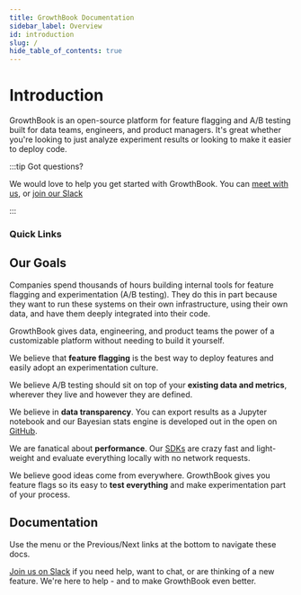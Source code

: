 ```yaml
---
title: GrowthBook Documentation
sidebar_label: Overview
id: introduction
slug: /
hide_table_of_contents: true
---
```



# Introduction

GrowthBook is an open-source platform for feature flagging and A/B testing built for data teams, engineers, and product managers.
It's great whether you're looking to just analyze experiment results or looking to make it easier to deploy code.

:::tip Got questions?

We would love to help you get started with GrowthBook. You can [meet with us](https://calendly.com/growthbook), or [join our Slack](https://slack.growthbook.io?ref=docs-home)

:::

### Quick Links

<div className="row is-multiline">
    <div className="col col--6">
        <ButtonCard
            to={'/overview'}
            title="How it works"
            description="Learn about what GrowthBook does and how it works"
            style={{ height: '100%' }}
            color="default"
        ></ButtonCard>
    </div>
  <div className="col col--6">
    <ButtonCard
      to={'/quick-start'}
      title="Quick Start"
      description="Get GrowthBook running in 10 minutes"
      style={{ height: '100%' }}
    ></ButtonCard>
  </div>
  <div className="col margin-top--md">
    <ButtonCard
      aLink={true}
      to={'/open-guide-to-ab-testing.v1.0.pdf'}
      title="Get our open source guide to successful A/B testing"
      description="This guide outlines everything you need to know as you scale up experimentation at your company. It covers everything from foundational knowledge (“what is an A/B test?”) to advanced topics and common mistakes."
      style={{ height: '100%' }}
      color="default"
    ></ButtonCard>
  </div>
</div>

## Our Goals

Companies spend thousands of hours building internal tools for feature flagging and experimentation (A/B testing).
They do this in part because they want to run these systems on their own infrastructure, using their own data, and have them deeply integrated into their code.

GrowthBook gives data, engineering, and product teams the power of a customizable platform without needing to build it yourself.

We believe that **feature flagging** is the best way to deploy features and easily adopt an experimentation culture.

We believe A/B testing should sit on top of your **existing data and metrics**, wherever they live and however they are defined.

We believe in **data transparency**. You can export results as a Jupyter notebook and our Bayesian stats engine is developed out in the open on [GitHub](https://github.com/growthbook/growthbook/tree/main/packages/stats).

We are fanatical about **performance**. Our [SDKs](/lib) are crazy fast and light-weight and evaluate everything locally with no network requests.

We believe good ideas come from everywhere. GrowthBook gives you feature flags so its easy to **test everything** and make experimentation part of your process.

## Documentation

Use the menu or the Previous/Next links at the bottom to navigate these docs.

[Join us on Slack](https://slack.growthbook.io?ref=docs-home) if you need help, want to chat, or are thinking of a new feature. We're here to help - and to make GrowthBook even better.

